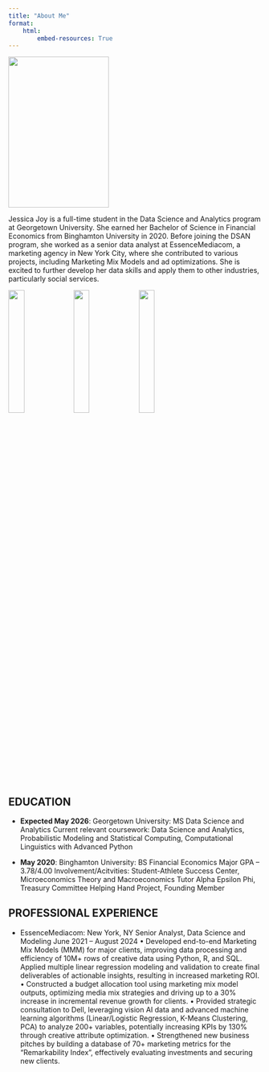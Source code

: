 ```yaml
---
title: "About Me"
format:
    html:
        embed-resources: True
---
```


:::{.grid}
::: {.g-col-4}
![](images/my_image.jpg){width=200 height=300}
:::
::: {.g-col-8}

Jessica Joy is a full-time student in the Data Science and Analytics program at Georgetown University. She earned her Bachelor of Science in Financial Economics from Binghamton University in 2020. Before joining the DSAN program, she worked as a senior data analyst at EssenceMediacom, a marketing agency in New York City, where she contributed to various projects, including Marketing Mix Models and ad optimizations. She is excited to further develop her data skills and apply them to other industries, particularly social services.

![](images/python.png){width=25%}
![](images/r.png){width=25%}
![](images/sql.png){width=25%}

:::
:::

## EDUCATION

* **Expected May 2026**: Georgetown University: MS Data Science and Analytics
 Current relevant coursework: Data Science and Analytics, Probabilistic Modeling and Statistical
Computing, Computational Linguistics with Advanced Python

* **May 2020**: Binghamton University: BS Financial Economics
Major GPA – 3.78/4.00
Involvement/Acitvities:
Student-Athlete Success Center, Microeconomics Theory and Macroeconomics Tutor
Alpha Epsilon Phi, Treasury Committee
Helping Hand Project, Founding Member


## PROFESSIONAL EXPERIENCE

* EssenceMediacom: New York, NY
Senior Analyst, Data Science and Modeling June 2021 – August 2024
• Developed end-to-end Marketing Mix Models (MMM) for major clients, improving data processing
and efficiency of 10M+ rows of creative data using Python, R, and SQL. Applied multiple linear
regression modeling and validation to create final deliverables of actionable insights, resulting in
increased marketing ROI.
• Constructed a budget allocation tool using marketing mix model outputs, optimizing media mix
strategies and driving up to a 30% increase in incremental revenue growth for clients.
• Provided strategic consultation to Dell, leveraging vision AI data and advanced machine learning
algorithms (Linear/Logistic Regression, K-Means Clustering, PCA) to analyze 200+ variables,
potentially increasing KPIs by 130% through creative attribute optimization.
• Strengthened new business pitches by building a database of 70+ marketing metrics for the
“Remarkability Index”, effectively evaluating investments and securing new clients.




